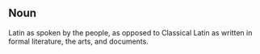 == Noun ==

Latin as spoken by the people, as opposed to Classical Latin as written in formal literature, the arts, and documents.